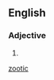 ==English==

===Adjective===
{{en-adj|-}}

# {{alternative spelling of|zootic}}

[[Category:English terms spelled with Ö|zootic]]